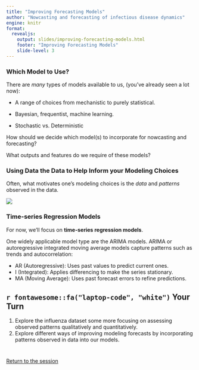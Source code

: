 ```yaml
---
title: "Improving Forecasting Models"
author: "Nowcasting and forecasting of infectious disease dynamics"
engine: knitr
format:
  revealjs:
    output: slides/improving-forecasting-models.html
    footer: "Improving Forecasting Models"
    slide-level: 3
---
```


### Which Model to Use?

There are *many* types of models available to us, (you've already seen a lot now):

-   A range of choices from mechanistic to purely statistical.

-   Bayesian, frequentist, machine learning.

-   Stochastic vs. Deterministic

How should we decide which model(s) to incorporate for nowcasting and forecasting? 

What outputs and features do we require of these models?


### Using Data the Data to Help Inform your Modeling Choices

Often, what motivates one's modeling choices is the *data* and *patterns* observed in the data.


![](figures/wili_timeseries.png){fig-align="center"}

### Time-series Regression Models

For now, we'll focus on **time-series regression models**.

One widely applicable model type are the ARIMA models. ARIMA or autoregressive integrated moving average models capture patterns such as trends and autocorrelation:

- AR (Autoregressive): Uses past values to predict current ones.
- I (Integrated): Applies differencing to make the series stationary.
- MA (Moving Average): Uses past forecast errors to refine predictions.


## `r fontawesome::fa("laptop-code", "white")` Your Turn {background-color="#447099" transition="fade-in"}

1.  Explore the influenza dataset some more focusing on assessing observed patterns qualitatively and quantitatively.
2.  Explore different ways of improving modeling forecasts by incorporating patterns observed in data into our models.

# 

[Return to the session](../improving-forecasting-models)
